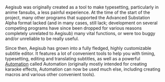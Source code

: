 Aegisub was originally created as a tool to make typesetting, particularly in anime fansubs, a less painful experience. At the time of the start of the project, many other programs that supported the Advanced Substation Alpha format lacked (and in many cases, still lack; development on several competing programs have since been dropped for various reasons completely unrelated to Aegisub) many vital functions, or were too buggy and/or unreliable to be really useful.

Since then, Aegisub has grown into a fully fledged, highly customizable subtitle editor. It features a lot of convenient tools to help you with timing, typesetting, editing and translating subtitles, as well as a powerful [[scripting environment|Automation]] called Automation (originally mostly intended for creating karaoke effects, Automation can now be used much else, including creating macros and various other convenient tools).